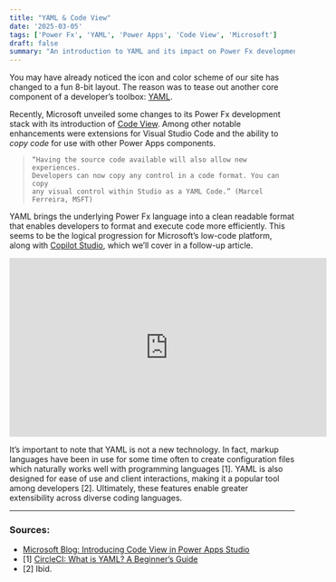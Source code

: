 ```yaml
---
title: "YAML & Code View"
date: '2025-03-05'
tags: ['Power Fx', 'YAML', 'Power Apps', 'Code View', 'Microsoft']
draft: false
summary: "An introduction to YAML and its impact on Power Fx development, along with the introduction of Code View in Power Apps Studio."
---
```


You may have already noticed the icon and color scheme of our site has changed to a fun 8-bit layout. The reason was to tease out another core component of a developer’s toolbox: [YAML](https://yaml.org/).

Recently, Microsoft unveiled some changes to its Power Fx development stack with its introduction of [Code View](https://www.microsoft.com/en-us/power-platform/blog/power-apps/introducing-code-view-in-power-apps-studio-public-preview/). Among other notable enhancements were extensions for Visual Studio Code and the ability to *copy code* for use with other Power Apps components.

> ```
> “Having the source code available will also allow new experiences.
> Developers can now copy any control in a code format. You can copy
> any visual control within Studio as a YAML Code.” (Marcel Ferreira, MSFT)
> ```

YAML brings the underlying Power Fx language into a clean readable format that enables developers to format and execute code more efficiently. This seems to be the logical progression for Microsoft’s low-code platform, along with [Copilot Studio](https://www.microsoft.com/en-us/microsoft-copilot/microsoft-copilot-studio), which we’ll cover in a follow-up article.

<iframe
  width="560"
  height="315"
  src="https://www.youtube.com/embed/fTMrS2y6Qew"
  title="Power Apps View Code and VS Code with YAML"
  frameborder="0"
  allow="accelerometer; autoplay; clipboard-write; encrypted-media; gyroscope; picture-in-picture"
  allowfullscreen
></iframe>

It’s important to note that YAML is not a new technology. In fact, markup languages have been in use for some time often to create configuration files which naturally works well with programming languages \[1\]. YAML is also designed for ease of use and client interactions, making it a popular tool among developers \[2\]. Ultimately, these features enable greater extensibility across diverse coding languages.

---

### Sources:

* [Microsoft Blog: Introducing Code View in Power Apps Studio](https://www.microsoft.com/en-us/power-platform/blog/power-apps/introducing-code-view-in-power-apps-studio-public-preview/)
* \[1\] [CircleCI: What is YAML? A Beginner’s Guide](https://circleci.com/blog/what-is-yaml-a-beginner-s-guide/)
* \[2\] Ibid.
